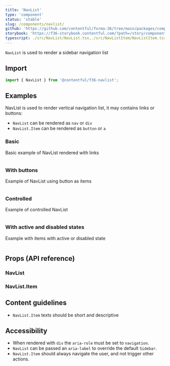 ```yaml
---
title: 'NavList'
type: 'component'
status: 'stable'
slug: /components/navlist/
github: 'https://github.com/contentful/forma-36/tree/main/packages/components/navlist'
storybook: 'https://f36-storybook.contentful.com/?path=/story/components-navlist--basic'
typescript: ./src/NavList/NavList.tsx,./src/NavListItem/NavListItem.tsx
---
```


`NavList` is used to render a sidebar navigation list

## Import

```jsx static=true
import { NavList } from '@contentful/f36-navlist';
```

## Examples

NavList is used to render vertical navigation list, it may contains links or buttons:

- `NavList` can be rendered as `nav` or `div`
- `NavList.Item` can be rendered as `button` or `a`

### Basic

Basic example of NavList rendered with links

```jsx file=./examples/NavListBasicExample.tsx

```

### With buttons

Example of NavList using button as items

```jsx file=./examples/NavListWithButtonsExample.tsx

```

### Controlled

Example of controlled NavList

```jsx file=./examples/NavListControlledExample.tsx

```

### With active and disabled states

Example with items with active or disabled state

```jsx file=./examples/NavListWithActiveAndDisabledExample.tsx

```

## Props (API reference)

### NavList

<PropsTable of="NavList" />

### NavList.Item

<PropsTable of="NavListItem" />

## Content guidelines

- `NavList.Item` texts should be short and descriptive

## Accessibility

- When rendered with `div` the `aria-role` must be set to `navigation`.
- `NavList` can be passed an `aria-label` to override the default `Sidebar`.
- `NavList.Item` should always navigate the user, and not trigger other actions.
